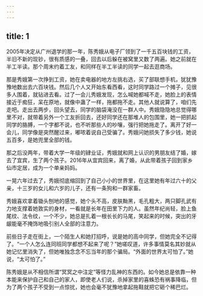 ```yaml
---
---
---
```

title: 1
---





2005年决定从广州退学的那一年，陈秀娥从电子厂领到了一千五百块钱的工资，半旧不新的现钞，很有质感的一叠，回去以后躲在被窝里又数了两遍。她之前就在半工半读。那个周末约着工友，和同样在半工半读的同学一起去逛商场。

那是秀娥第一次挣到工资，她在卖电器的地方左挑右选，买了部联想手机，犹犹豫豫地数出去六百块钱。然后几个人又开始东看西看，这时同学路过一个摊子，见很多人围着，就钻进去看。过了一会儿秀娥发现，怎么喊她都喊不走，她脸上的表情接近于痴狂，呆在原地，就像中蛊了一样，拖都拖不走。其他人就说算了，咱们先走吧。走出去两步，回头望去，同学的脑袋淹没在一群人中。秀娥隐隐地总觉得哪里不对，就带着另外一个工友折回去，还好同学还在那堆人的包围里，她一把抓起同学的胳膊，一个字都不说，也不听那些人的吵嚷，强行把她拖走了。离开了好一会儿，同学像是突然醒过来，嘟哝着说自己受骗了。秀娥问她损失了多少钱，她说五百多，是她兜里全部的钱。

那之后没两年，带着大学一年级的肄业证，秀娥就和网上认识的男朋友结了婚，嫁去了宜宾，生了两个孩子。2016年从宜宾回来，离了婚，从此带着孩子回到家乡仙市定居，成为一个单亲妈妈。

一晃六年过去了，秀娥彻底缩回到了自己小小的世界里，在这里她有年过六十的父亲，十三岁的女儿和六岁的儿子，还有一条狗和一群家畜。

秀娥喜欢拿着锄头刨地的感觉，她个头不高，皮肤黝黑，毛孔粗大，两只脚孔武有力地支撑着她敦实的身材，一看就是长年在田里下力的人。虽然年纪尚轻，脸上鱼尾纹、法令纹，一个不少，她总是扎着一根长长的马尾，笑起来的时候，突出的牙龈能毫不掩饰地吸引别人全部的注意力。

前些日子走在街上，一个陌生人和她打招呼，说是她的高中同学，但她完全不记得了。“一个人怎么连同班同学都想不起来了呢？”她嗟叹道，许多事情莫名其妙就从她记忆里消失了，但她唯独念念不忘当年的那个骗局。“外面的世界太可怕了。”她说，“太可怕了。”

陈秀娥是从不相信所谓“冥冥之中注定”等怪力乱神的东西的。如今她总是依靠一种本能来保护自己和自己的家人，即使老人们说，杀掉家里的喜蛛恐有祸事降临，但为了两个孩子不受到一点惊扰，她也会毫不犹豫地拿起拖鞋就把它砸个稀巴烂。